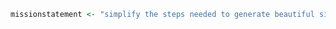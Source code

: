 ```r
missionstatement <- "simplify the steps needed to generate beautiful simulation output from [Stock Synthesis (SS3)][ss]"
```

[admb]: https://www.admb-project.org/community/ "AD model builder project"
[code-of-conduct]: https://github.com/nmfs-fish-tools/Resources/blob/master/CODE_OF_CONDUCT.md "Code of Conduct"
[contributor-guidelines]: https://github.com/nmfs-fish-tools/Resources/blob/master/CONTRIBUTING.md "Contributor guidelines"
[devtools]: https://devtools.r-lib.org/ "devtools R package"
[discussions]: https://github.com/ss3sim/ss3sim/discussions "ss3sim Discussions on GitHub"
[ggplot2]: https://ggplot2.tidyverse.org/ "ggplot2 documentation"
[grammar-of-graphics]: https://www.amazon.com/Grammar-Graphics-Statistics-Computing/dp/0387245448/ref=as_li_ss_tl "Grammar of Graphics on Amazon"
[issues]: https://github.com/ss3sim/ss3sim/issues "ss3sim issue tracker on GitHub"
[r4ss-github]: https://github.com/r4ss/r4ss "r4ss on GitHub"
[r4ss-cran]: https://cran.r-project.org/package=r4ss "r4ss on CRAN"
[remotes]: https://remotes.r-lib.org/ "remotes R package"
[rstudio-blog]: https://blog.rstudio.org/ "RStudio Blog"
[ss]: https://github.com/nmfs-stock-synthesis/stock-synthesis "Stock Synthesis (SS3) github repository"
[ss-gettingstarted]: https://nmfs-stock-synthesis.github.io/ss-documentation/Getting_Started_SS.html "Stock Synthesis Getting Started documentation"
[ss-githubactions]: https://github.com/nmfs-stock-synthesis/stock-synthesis/actions "Stock Synthesis GitHub actions"
[ss3sim]: https://ss3sim.github.io/ss3sim/ "ss3sim website hosted on GitHub"
[ss3sim-bin]: https://github.com/ss3sim/ss3sim/tree/main/inst/bin "Stock Synthesis executables on GitHub in ss3sim"
[ss3sim-cran]: https://cran.r-project.org/package=ss3sim "ss3sim on CRAN"
[ss3sim-github]: https://github.com/ss3sim/ss3sim/releases "ss3sim on GitHub"
